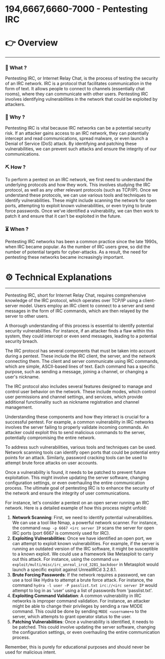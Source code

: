 # 194,6667,6660-7000 - Pentesting IRC


# 👉 Overview

---

### 👀 What ?

Pentesting IRC, or Internet Relay Chat, is the process of testing the security of an IRC network. IRC is a protocol that facilitates communication in the form of text. It allows people to connect to channels (essentially chat rooms), where they can communicate with other users. Pentesting IRC involves identifying vulnerabilities in the network that could be exploited by attackers.


### 🧐 Why ?

Pentesting IRC is vital because IRC networks can be a potential security risk. If an attacker gains access to an IRC network, they can potentially intercept and read communications, spread malware, or even launch a Denial of Service (DoS) attack. By identifying and patching these vulnerabilities, we can prevent such attacks and ensure the integrity of our communications.


### ⛏️ How ?

To perform a pentest on an IRC network, we first need to understand the underlying protocols and how they work. This involves studying the IRC protocol, as well as any other relevant protocols (such as TCP/IP). Once we understand these protocols, we can use various tools and techniques to identify vulnerabilities. These might include scanning the network for open ports, attempting to exploit known vulnerabilities, or even trying to brute force passwords. Once we've identified a vulnerability, we can then work to patch it and ensure that it can't be exploited in the future.


### ⏳ When ?

Pentesting IRC networks has been a common practice since the late 1990s, when IRC became popular. As the number of IRC users grew, so did the number of potential targets for cyber-attacks. As a result, the need for pentesting these networks became increasingly important.


# ⚙️ Technical Explanations

---

Pentesting IRC, short for Internet Relay Chat, requires comprehensive knowledge of the IRC protocol, which operates over TCP/IP using a client-server model. Users employ an IRC client to connect to a server and send messages in the form of IRC commands, which are then relayed by the server to other users.

A thorough understanding of this process is essential to identify potential security vulnerabilities. For instance, if an attacker finds a flaw within this system, they could intercept or even send messages, leading to a potential security breach.

The IRC protocol has several components that must be taken into account during a pentest. These include the IRC client, the server, and the network connecting them. The client and server communicate using IRC commands, which are simple, ASCII-based lines of text. Each command has a specific purpose, such as sending a message, joining a channel, or changing a user's nickname.

The IRC protocol also includes several features designed to manage and control user behavior on the network. These include modes, which control user permissions and channel settings, and services, which provide additional functionality such as nickname registration and channel management.

Understanding these components and how they interact is crucial for a successful pentest. For example, a common vulnerability in IRC networks involves the server failing to properly validate incoming commands. An attacker could exploit this to send malicious commands to the server, potentially compromising the entire network.

To address such vulnerabilities, various tools and techniques can be used. Network scanning tools can identify open ports that could be potential entry points for an attack. Similarly, password cracking tools can be used to attempt brute force attacks on user accounts.

Once a vulnerability is found, it needs to be patched to prevent future exploitation. This might involve updating the server software, changing configuration settings, or even overhauling the entire communication process. The ultimate goal of pentesting IRC is to enhance the security of the network and ensure the integrity of user communications.

For instance, let's consider a pentest on an open server running an IRC network. Here is a detailed example of how this process might unfold:

1. **Network Scanning**: First, we need to identify potential vulnerabilities. We can use a tool like Nmap, a powerful network scanner. For instance, the command `nmap -p 6667 <irc server IP` scans the server for open IRC ports (port 6667 is commonly used for IRC).
2. **Exploiting Vulnerabilities**: Once we have identified an open port, we can attempt to exploit known vulnerabilities. For example, if the server is running an outdated version of the IRC software, it might be susceptible to a known exploit. We could use a framework like Metasploit to carry out this attack. For instance, using the command `use exploit/multi/misc/irc_unreal_ircd_3281_backdoor` in Metasploit would launch a specific exploit against UnrealIRCd 3.2.8.1.
3. **Brute Forcing Passwords**: If the network requires a password, we can use a tool like Hydra to attempt a brute force attack. For instance, the command `hydra -l user -P passlist.txt irc://<irc server IP` would attempt to log in as 'user' using a list of passwords from 'passlist.txt'.
4. **Exploiting Command Validation**: A common vulnerability in IRC networks is improper command validation. For instance, an attacker might be able to change their privileges by sending a raw MODE command. This could be done by sending `MODE <username+o` to the server, which attempts to grant operator status to the user.
5. **Patching Vulnerabilities**: Once a vulnerability is identified, it needs to be patched. This could involve updating the server software, changing the configuration settings, or even overhauling the entire communication process.

Remember, this is purely for educational purposes and should never be used for malicious intent.
